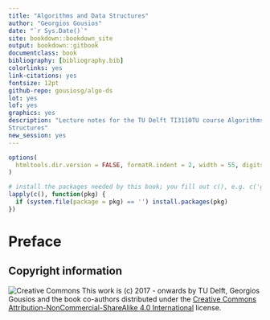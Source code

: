 ```yaml
---
title: "Algorithms and Data Structures"
author: "Georgios Gousios"
date: "`r Sys.Date()`"
site: bookdown::bookdown_site
output: bookdown::gitbook
documentclass: book
bibliography: [bibliography.bib]
colorlinks: yes
link-citations: yes
fontsize: 12pt
github-repo: gousiosg/algo-ds
lot: yes
lof: yes
graphics: yes
description: "Lecture notes for the TU Delft TI3110TU course Algorithms and Data
Structures"
new_session: yes
---
```


```r
options(
  htmltools.dir.version = FALSE, formatR.indent = 2, width = 55, digits = 4
)

# install the packages needed by this book; you fill out c(), e.g. c('ggplot2', 'dplyr')
lapply(c(), function(pkg) {
  if (system.file(package = pkg) == '') install.packages(pkg)
})
```

# Preface

## Copyright information {-}

![Creative Commons](../figures/ccsa.png)
This work is (c) 2017 - onwards by TU Delft, Georgios Gousios and the book
co-authors distributed
under the [Creative Commons Attribution-NonCommercial-ShareAlike 4.0
International](http://creativecommons.org/licenses/by-nc-sa/4.0/) license.
